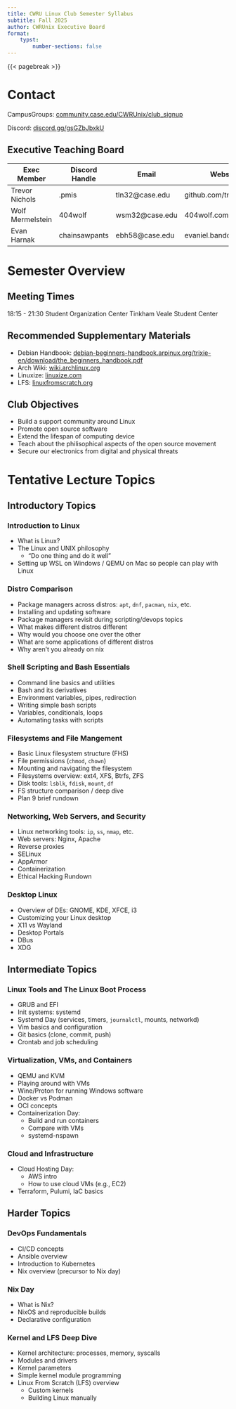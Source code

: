```yaml
---
title: CWRU Linux Club Semester Syllabus
subtitle: Fall 2025
author: CWRUnix Executive Board
format:
    typst:
        number-sections: false
---
```

{{< pagebreak >}}

# Contact

CampusGroups: [community.case.edu/CWRUnix/club_signup](https://community.case.edu/CWRUnix/club_signup)

Discord: [discord.gg/gsGZbJbxkU](https://discord.gg/gsGZbJbxkU)

## Executive Teaching Board

| Exec Member      | Discord Handle | Email          | Website                |
| ---------------- | -------------- | -------------- | ---------------------- |
| Trevor Nichols   | .pmis          | tln32@case.edu | github.com/tnichols217 |
| Wolf Mermelstein | 404wolf        | wsm32@case.edu | 404wolf.com            |
| Evan Harnak      | chainsawpants  | ebh58@case.edu | evaniel.bandcamp.com   |

# Semester Overview

## Meeting Times

18:15 - 21:30
Student Organization Center
Tinkham Veale Student Center

## Recommended Supplementary Materials

- Debian Handbook: [debian-beginners-handbook.arpinux.org/trixie-en/download/the_beginners_handbook.pdf](https://debian-beginners-handbook.arpinux.org/trixie-en/download/the_beginners_handbook.pdf)
- Arch Wiki: [wiki.archlinux.org](https://wiki.archlinux.org)
- Linuxize: [linuxize.com](https://linuxize.com)
- LFS: [linuxfromscratch.org](https://www.linuxfromscratch.org)

## Club Objectives

- Build a support community around Linux
- Promote open source software
- Extend the lifespan of computing device
- Teach about the philisophical aspects of the open source movement
- Secure our electronics from digital and physical threats

# Tentative Lecture Topics

## Introductory Topics

### Introduction to Linux

- What is Linux?
- The Linux and UNIX philosophy
    - "Do one thing and do it well"
- Setting up WSL on Windows / QEMU on Mac so people can play with Linux

### Distro Comparison

- Package managers across distros: `apt`, `dnf`, `pacman`, `nix`, etc.
- Installing and updating software
- Package managers revisit during scripting/devops topics
- What makes different distros different
- Why would you choose one over the other
- What are some applications of different distros
- Why aren’t you already on nix

### Shell Scripting and Bash Essentials

- Command line basics and utilities
- Bash and its derivatives
- Environment variables, pipes, redirection
- Writing simple bash scripts
- Variables, conditionals, loops
- Automating tasks with scripts

### Filesystems and File Mangement

- Basic Linux filesystem structure (FHS)
- File permissions (`chmod`, `chown`)
- Mounting and navigating the filesystem
- Filesystems overview: ext4, XFS, Btrfs, ZFS
- Disk tools: `lsblk`, `fdisk`, `mount`, `df`
- FS structure comparison / deep dive
- Plan 9 brief rundown

### Networking, Web Servers, and Security

- Linux networking tools: `ip`, `ss`, `nmap`, etc.
- Web servers: Nginx, Apache
- Reverse proxies
- SELinux
- AppArmor
- Containerization
- Ethical Hacking Rundown

### Desktop Linux

- Overview of DEs: GNOME, KDE, XFCE, i3
- Customizing your Linux desktop
- X11 vs Wayland
- Desktop Portals
- DBus
- XDG

## Intermediate Topics

### Linux Tools and The Linux Boot Process

- GRUB and EFI
- Init systems: systemd
- Systemd Day (services, timers, `journalctl`, mounts, networkd)
- Vim basics and configuration
- Git basics (clone, commit, push)
- Crontab and job scheduling

### Virtualization, VMs, and Containers

- QEMU and KVM
- Playing around with VMs
- Wine/Proton for running Windows software
- Docker vs Podman
- OCI concepts
- Containerization Day:
    - Build and run containers
    - Compare with VMs
    - systemd-nspawn

### Cloud and Infrastructure

- Cloud Hosting Day:
    - AWS intro
    - How to use cloud VMs (e.g., EC2)
- Terraform, Pulumi, IaC basics

## Harder Topics

### DevOps Fundamentals

- CI/CD concepts
- Ansible overview
- Introduction to Kubernetes
- Nix overview (precursor to Nix day)

### Nix Day

- What is Nix?
- NixOS and reproducible builds
- Declarative configuration

### Kernel and LFS Deep Dive

- Kernel architecture: processes, memory, syscalls
- Modules and drivers
- Kernel parameters
- Simple kernel module programming
- Linux From Scratch (LFS) overview
    - Custom kernels
    - Building Linux manually
